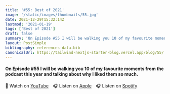 ```yaml
---
title: '#55: Best of 2021'
image: '/static/images/thumbnails/55.jpg'
date: 2021-12-29T15:32:14Z
lastmod: '2021-01-19'
tags: ['Best of 2021']
draft: false
summary: 'On Episode #55 I will be walking you 10 of my favourite moments from the podcast this year and talking about why I liked them so much.'
layout: PostSimple
bibliography: references-data.bib
canonicalUrl: https://tailwind-nextjs-starter-blog.vercel.app/blog/55/
---
```


#### On Episode #55 I will be walking you 10 of my favourite moments from the podcast this year and talking about why I liked them so much.

🎥&nbsp;Watch on [YouTube]&emsp;🎧&nbsp;Listen on [Apple]&emsp;🎧&nbsp;Listen on [Spotify]&emsp;

[youtube]: https://youtu.be/RQHjYIBw0SA
[apple]: https://podcasts.apple.com/gb/podcast/55-best-of-2021-book-talk-today/id1525619296?i=1000546429106
[spotify]: https://open.spotify.com/episode/0MhTNUUsdYuulLNURUEZn9?si=qW7Lz6YuRh2UhphJT39zzg
